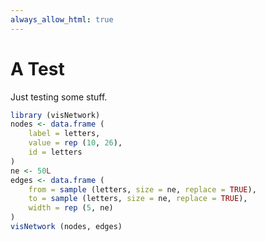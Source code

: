 ```yaml
---
always_allow_html: true
---
```


# A Test {#test}

Just testing some stuff.

```r
library (visNetwork)
nodes <- data.frame (
    label = letters,
    value = rep (10, 26),
    id = letters
)
ne <- 50L
edges <- data.frame (
    from = sample (letters, size = ne, replace = TRUE),
    to = sample (letters, size = ne, replace = TRUE),
    width = rep (5, ne)
)
visNetwork (nodes, edges)
```

